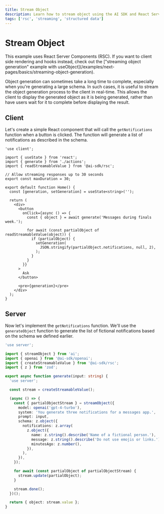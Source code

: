 ```yaml
---
title: Stream Object
description: Learn how to stream object using the AI SDK and React Server Components.
tags: ['rsc', 'streaming', 'structured data']
---
```


# Stream Object

<Note>
  This example uses React Server Components (RSC). If you want to client side
  rendering and hooks instead, check out the ["streaming object generation"
  example with
  useObject](/examples/next-pages/basics/streaming-object-generation).
</Note>

Object generation can sometimes take a long time to complete, especially when you're generating a large schema. In such cases, it is useful to stream the object generation process to the client in real-time. This allows the client to display the generated object as it is being generated, rather than have users wait for it to complete before displaying the result.

<Browser>
  <ObjectGeneration
    stream
    object={{
      notifications: [
        {
          name: 'Jamie Roberts',
          message: "Hey! How's the study grind going? Need a coffee boost?",
          minutesAgo: 15,
        },
        {
          name: 'Prof. Morgan',
          message:
            'Reminder: Your term paper is due promptly at 8 AM tomorrow. Please ensure it meets the submission guidelines outlined.',
          minutesAgo: 46,
        },
        {
          name: 'Alex Chen',
          message:
            "Dude, urgent! Borrow your notes for tomorrow's exam? I swear mine got eaten by my dog!",
          minutesAgo: 30,
        },
      ],
    }}
  />
</Browser>

## Client

Let's create a simple React component that will call the `getNotifications` function when a button is clicked. The function will generate a list of notifications as described in the schema.

```tsx filename='app/page.tsx'
'use client';

import { useState } from 'react';
import { generate } from './actions';
import { readStreamableValue } from '@ai-sdk/rsc';

// Allow streaming responses up to 30 seconds
export const maxDuration = 30;

export default function Home() {
  const [generation, setGeneration] = useState<string>('');

  return (
    <div>
      <button
        onClick={async () => {
          const { object } = await generate('Messages during finals week.');

          for await (const partialObject of readStreamableValue(object)) {
            if (partialObject) {
              setGeneration(
                JSON.stringify(partialObject.notifications, null, 2),
              );
            }
          }
        }}
      >
        Ask
      </button>

      <pre>{generation}</pre>
    </div>
  );
}
```

## Server

Now let's implement the `getNotifications` function. We'll use the `generateObject` function to generate the list of fictional notifications based on the schema we defined earlier.

```typescript filename='app/actions.ts'
'use server';

import { streamObject } from 'ai';
import { openai } from '@ai-sdk/openai';
import { createStreamableValue } from '@ai-sdk/rsc';
import { z } from 'zod';

export async function generate(input: string) {
  'use server';

  const stream = createStreamableValue();

  (async () => {
    const { partialObjectStream } = streamObject({
      model: openai('gpt-4-turbo'),
      system: 'You generate three notifications for a messages app.',
      prompt: input,
      schema: z.object({
        notifications: z.array(
          z.object({
            name: z.string().describe('Name of a fictional person.'),
            message: z.string().describe('Do not use emojis or links.'),
            minutesAgo: z.number(),
          }),
        ),
      }),
    });

    for await (const partialObject of partialObjectStream) {
      stream.update(partialObject);
    }

    stream.done();
  })();

  return { object: stream.value };
}
```
